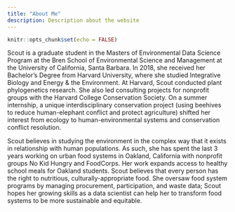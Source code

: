 ```yaml
---
title: "About Me"
description: Description about the website 
---
```


```r
knitr::opts_chunk$set(echo = FALSE)
```

Scout is a graduate student in the Masters of Environmental Data Science Program at the Bren School of Environmental Science and Management at the University of California, Santa Barbara. In 2018, she received her Bachelor's Degree from Harvard University, where she studied Integrative Biology and Energy & the Environment. At Harvard, Scout  conducted plant phylogenetics research. She also led consulting projects for nonprofit groups with the Harvard College Conservation Society. On a summer internship, a unique interdisciplinary conservation project (using beehives to reduce human-elephant conflict and protect agriculture) shifted her interest from ecology to human-environmental systems and conservation conflict resolution. 

Scout believes in studying the environment in the complex way that it exists in relationship with human populations. As such, she has spent the last 3 years working on urban food systems in Oakland, California with nonprofit groups No Kid Hungry and FoodCorps. Her work expands access to healthy school meals for Oakland students. Scout believes that every person has the right to nutritious, culturally-appropriate food. She oversaw food system programs by managing procurement, participation, and waste data; Scout hopes her growing skills as a data scientist can help her to transform food systems to be more sustainable and equitable.



